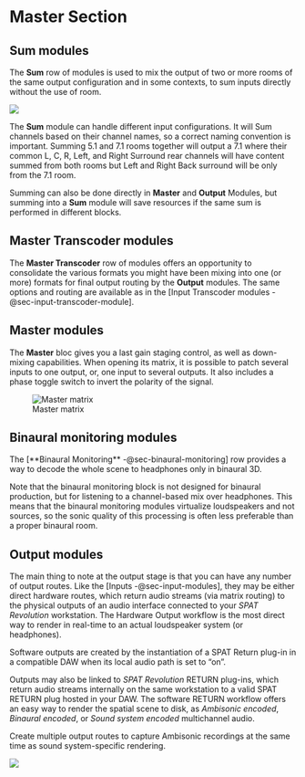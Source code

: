 # Master Section 

## Sum modules {#sec-modules-sum}

The **Sum** row of modules is used to mix the output of two or more rooms of the same output configuration and in some contexts, to sum inputs directly without the use of room.

![](https://flux-shared.s3.amazonaws.com/doc_images/SpatR/Setup/ChannelBasedSession.png)

The **Sum** module can handle different input configurations.
It will Sum channels based on their channel names, so a correct naming convention is important.
Summing 5.1 and 7.1 rooms together will output a 7.1 where their common L, C, R, Left, and Right Surround rear channels will have content summed from both rooms but Left and Right Back surround will be only from the 7.1 room.

:::{.callout-note}
Summing can also be done directly in **Master** and **Output** Modules, but summing into a **Sum** module will save resources if the same sum is performed in different blocks.
:::

## Master Transcoder modules {#sec-modules-mtranscode}

The **Master Transcoder** row of modules offers an opportunity to consolidate the various formats you might have been mixing into one (or more) formats for final output routing by the **Output** modules.
The same options and routing are available as in the [Input Transcoder modules -@sec-input-transcoder-module].


## Master modules {#sec-modules-masters}

The **Master** bloc gives you a last gain staging control, as well as down-mixing capabilities. When opening its matrix, it is possible to patch several inputs to one output, or, one input to several outputs. It also includes a phase toggle switch to invert the polarity of the signal.

![Master matrix](https://flux-shared.s3.amazonaws.com/doc_images/SpatR/Setup/MasterMatrix.png)

## Binaural monitoring modules {#sec-modules-binaural}

The [**Binaural Monitoring** -@sec-binaural-monitoring] row provides a way to decode the whole scene to headphones only in binaural 3D.

:::{.callout-warning}
Note that the binaural monitoring block is not designed for binaural production, but for listening to a channel-based mix over headphones. This means that the binaural monitoring modules virtualize loudspeakers and not sources, so the sonic quality of this processing is often less preferable than a proper binaural room.
:::

## Output modules {#sec-modules-output}

The main thing to note at the output stage is that you can have any number of output routes.
Like the [Inputs -@sec-input-modules], they may be either direct hardware routes, which return audio streams (via matrix routing) to the physical outputs of an audio interface connected to your _SPAT Revolution_ workstation.
The Hardware Output workflow is the most direct way to render in real-time to an actual loudspeaker system (or headphones).

:::{.callout-warning}
 Software outputs are created by the instantiation of a SPAT Return plug-in in a compatible DAW when its local audio path is set to "on".
:::

Outputs may also be linked to _SPAT Revolution_ RETURN plug-ins, which return audio streams internally on the same workstation to a valid SPAT RETURN plug hosted in your DAW.
The software RETURN workflow offers an easy way to render the spatial scene to disk, as _Ambisonic encoded_, _Binaural encoded_, or _Sound system encoded_ multichannel audio.

:::{.callout-note}
Create multiple output routes to capture Ambisonic recordings at the same time as sound system-specific rendering.
:::

![](https://flux-shared.s3.amazonaws.com/doc_images/SpatR/Setup/OutputSelected.png)